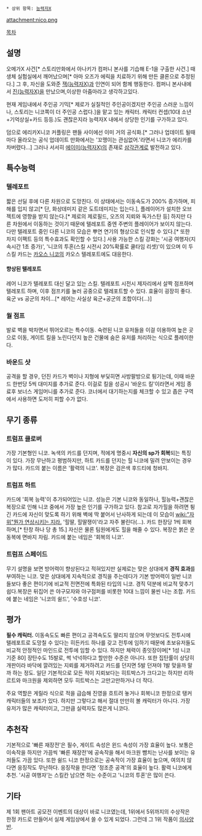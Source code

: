  * 상위 항목: [[능력자X]]

attachment:nico.png

[[목차]]

== 설명 ==
오메가X 사건[* 스토리만화에서 아나키가 컴퍼니 본사를 기습해 E-1을 구출한 사건.] 때 생체 실험실에서 깨어났으며[* 아마 오즈가 에릭을 치료하기 위해 만든 클론으로 추정된다.] 그 후, 자신을 도와준 [[잭(능력자X)]]과 인연이 되어 함께 행동한다. 컴퍼니 본사내에서 [[진(능력자X)]]을 만났으며,이상한 아줌마라고 생각하고있다.

현재 게임내에서 주인공 기믹[* 제로가 실질적인 주인공이겠지만 주인공 스러운 느낌이나, 스토리는 니코쪽이 더 주인공 스럽다.]을 맡고 있는 캐릭터. 캐릭터 컨셉(10대 소년+기억상실+카드 등등.)도 괜찮은지라 능력자X 내에서 상당한 인기를 구가하고 있다.

덤으로 에리카X니코 커플링은 팬들 사이에선 이미 거의 공식화.[* 그러나 업데이트 될때마다 올라오는 공식 업데이트 만화에서는 '꼬맹이는 관심없어.'라면서 니코가 에리카를 차버렸다...] 그러나 서서히 [[에이미(능력자X)]]의 존재로 [[삼각관계]]로 발전하고 있다.

== 특수능력 ==
=== 텔레포트 ===
짧은 선딜 후에 다른 차원으로 도망친다. 이 상태에서는 이동속도가 200% 증가하며, 피해를 입지 않고[* 단, 화상데미지 같은 도트데미지는 입는다.], 플레이어가 설치한 오브젝트에 영향을 받지 않는다.[* 제로의 제로필드, 오즈의 지뢰와 독가스탄 등]
하지만 다른 차원에서 이동하는 것이기 때문에 텔레포트 중엔 주변의 플레이어가 보이지 않는다. 다만 텔레포트 중인 다른 니코의 모습은 뿌연 연기의 형상으로 인식할 수 있다.[* 또한 차지 이팩트 등의 특수효과도 확인할 수 있다.]
사용 가능한 스킬 강화는 '시공 여행자(지속시간 1초 증가)', '니코의 투혼(스킬 시전시 20%확률로 쿨타임 리셋)'이 있으며 이 두 스킬 카드는 [[카오스 니코]]의 카오스 텔레포트에도 대응한다. 

==== 향상된 텔레포트 ==== 
레어 니코가 텔레포트 대신 달고 있는 스킬. 텔레포트 시전시 제자리에서 살짝 점프하며 텔레포트 하며, 이후 점프키를 눌러 공중으로 텔레포트할 수 있다. 효율이 굉장히 좋다. 육군 vs 공군의 차이...[* 레어는 사실상 육군+공군의 조합이다(...)]

=== 월 점프 ===
발로 벽을 박차면서 뛰어오르는 특수이동. 숙련된 니코 유저들을 이걸 이용하여 높은 곳으로 이동, 게이트 킬을 노린다던지 높은 건물에 숨은 유저를 처리하는 식으로 플레이한다.

=== 바운드 샷 ===
공격을 할 경우, 던진 카드가 벽이나 지형에 부딫히면 사방팔방으로 튕기는데, 이때 바운드 한번당 5씩 대미지를 추가로 준다. 이걸로 킬을 성공시 '바운드 킬'이라면서 게임 종료후 보너스 게임머니를 추가로 준다. 코너에서 대기하는지를 체크할 수 있고 좁은 구역에서 사용하면 도저히 피할 수가 없다.

== 무기 종류 ==
=== 트럼프 클로버 ===
가장 기본형인 니코. 녹색의 카드를 던지며, 적에게 명중시 '''자신의 sp가 회복'''되는 특징이 있다. 가장 무난하고 평범하지만, 하트 카드를 던지는 힐 니코에 밀려 안보이는 경우가 많다. 카드의 붙는 이름은 '활력의 니코'. 복장은 검은색 후드티에 청바지.

=== 트럼프 하트 ===
카드에 '회복 능력'이 추가되어있는 니코. 성능은 기본 니코와 동일하나, 힐능력+괜찮은 복장으로 인해 니코 중에서 가장 높은 인기를 구가하고 있다. 참고로 자가힐을 하려면 튕긴 카드에 자신이 맞도록 하기 위해 벽에 딱 붙어서 난사하게 되는데 이 모습이 [[wiki:"자위"뭔가 연상시키는 지라.]] '힐딸, 힐딸쟁이'라고 자주 불린다(...). 카드 한장당 1씩 회복하며,[* 탄창 하나 당 총 15.] 자신은 물론 팀원에게도 힐을 해줄 수 있다. 복장은 붉은 운동복에 면바지 차림. 카드에 붙는 네임은 '회복의 니코'.

=== 트럼프 스페이드 ===
무기 설명을 보면 방어력이 향상된다고 적혀있지만 실제로는 맞은 상대에게 '''경직 효과'''를 부여하는 니코. 맞은 상대에게 지속적으로 경직을 주는데다가 기본 방어력이 일반 니코들보다 좋은 편이기에 비교적 전면전에 특화된 타입의 니코. 경직 덕분에 비교적 맞추기 쉽다.복장은 뒤집어 쓴 야구모자와 야구점퍼를 비롯한 10대 느낌이 물씬 나는 조합. 카드에 붙는 네임은 '니코의 쉴드', '수호성 니코'.

== 평가 ==
'''필수 캐릭터.''' 이동속도도 빠른 편이고 공격속도도 딸리지 않으며 무엇보다도 전투시에 텔레포트로 도망칠 수 있다는 히든카드 하나를 갖고 전투에 임하기 때문에 초보유저들도 비교적 안정적인 마인드로 전투에 임할 수 있다. 하지만 체력이 종잇장이며[* 1성 니코 기준 80] 장탄수도 15발로, 썩 넉넉하다고 할만한 수준은 아니다. 또한 집탄률이 상당히 개판이라 바닥에 깔려있는 지뢰를 제거하려고 카드를 던지면 5발 던져야 1발 맞을까 말까 하는 정도. 일단 기본적으로 모든 적이 지뢰보다는 히트박스가 크다고는 하지만 리하르트와 마크원을 제외하면 모두 히트박스는 고만고만하거나 더 작다.

주요 역할은 게릴라 식으로 적을 급습해 진영을 흐트려 놓거나 회복니코 한정으로 탱커 캐릭터들의 보조가 있다. 하지만 그렇다고 해서 절대 만만히 볼 캐릭터가 아니다. 가장 유저가 많은 캐릭터이고, 그만큼 실력자도 많은게 니코다.

== 추천작 ==
기본적으로 '빠른 재장전'은 필수, 게이트 속성은 윈드 속성이 가장 효율이 높다. 보통은 이속작을 하지만 가끔씩 '빠른 재장전'에 공속작을 해서 마크원 뺨치는 난사를 보이는 유저들도 가끔 있다. 또한 쉴드 니코 한정으로는 공속작이 가장 효율이 높으며, 여의치 않다면 응징작도 무난하다. 응징작을 한다면 '정조준 공격'의 효율이 높다. 활력 니코에게 추천. '시공 여행자'는 스킬칸 남으면 하는 수준이고 '니코의 투혼'은 많이 쓴다.

== 기타 ==
제 1회 팬아트 공모전 이벤트의 대상이 바로 니코였는데, 1위에서 5위까지의 수상작은 한정 카드로 만들어서 실제 게임상에서 쓸 수 있게 되었다. 그런데 그 1위 작품이 [[의사양반]].

